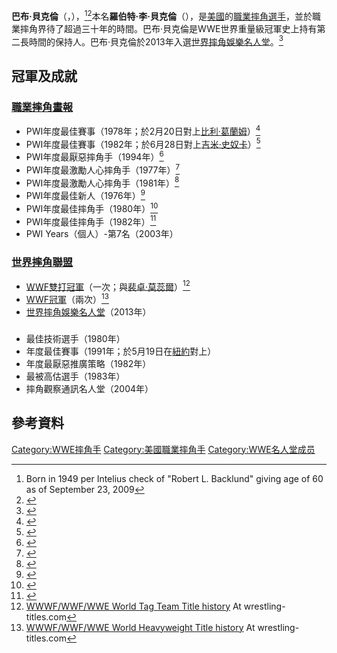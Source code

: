 {{Infobox Pro Wrestler
| name = 巴布·貝克倫
| image = Bob Backlund Axxess 2014.jpg
| img_capt = 巴布·貝克倫（2014年）
| names = '''Bob Backlund''' <br /> '''Mr. Backlund'''
| birthname = 羅伯特·李·貝克倫
| nickname = 
| height = {{height|ft=6|in=1}}<ref name="WWF80s">{{cite book | author=Brian Shields | title=Main event – WWE in the raging 80s| url=https://archive.org/details/mainevent00bria | publisher=Pocket Books| year=2006|edition=4th | isbn=978-1-4165-3257-6 | pages = [https://archive.org/details/mainevent00bria/page/106 106]–108}}</ref>
| weight = {{convert|241|lb|kg|abbr=on}}<ref name="WWF80s"/>
| birth_date = {{birth date and age|1949|8|14}}
| birth_place = {{USA}}[[明尼蘇達州|明尼蘇達州]][[密爾湖縣|密爾湖縣]]{{link-en|普林斯頓 (明尼蘇達州)|Princeton, Minnesota|普林斯頓}}
| death_date = 
| death_place = 
| resides = {{USA}}[[康乃狄克州|康乃狄克州]][[哈特福縣_(康乃狄克州)|哈特福縣]][[格拉斯頓伯里_(康乃狄克州)|格拉斯頓伯里]]
| billed = {{USA}}[[明尼蘇達州|明尼蘇達州]][[密爾湖縣|密爾湖縣]]{{link-en|普林斯頓 (明尼蘇達州)|Princeton, Minnesota|普林斯頓}}<ref name="WWF80s"/>
| trainer = {{link-en|艾迪·夏克立|Eddie Sharkey}}
| debut = 1973年
| retired = 
| website = 
| spouse = 
}}

'''巴布·貝克倫'''（{{lang-en|'''Bob Backlund'''}}，{{bd|1949年|8月14日||}}），<ref>Born in 1949 per Intelius check of "Robert L. Backlund" giving age of 60 as of September 23, 2009</ref><ref>{{Cite web |url=http://wwfcharacters.googlepages.com/hallofchamps.html |title=Wwf Characters – Hall Of Champions<!-- Bot generated title --> |accessdate=2014-08-17 |archive-date=2009-02-08 |archive-url=https://web.archive.org/web/20090208215852/http://wwfcharacters.googlepages.com/hallofchamps.html |dead-url=no }}</ref>本名'''羅伯特·李·貝克倫'''（{{lang-en|'''Robert Lee Backlund'''}}），是[[美國|美國]]的[[職業摔角|職業摔角]][[選手|選手]]，並於職業摔角界待了超過三十年的時間。巴布·貝克倫是WWE世界重量級冠軍史上持有第二長時間的保持人。巴布·貝克倫於2013年入選[[世界摔角娛樂名人堂|世界摔角娛樂名人堂]]。<ref name="wwe.com">{{cite web | url = http://www.wwe.com/classics/bob-backlund-inducted-into-hall-of-fame-26086105 | title = Bob Backlund announced as WWE Hall of Fame 2013 inductee | accessdate = 2014-08-17 | archive-date = 2014-06-05 | archive-url = https://web.archive.org/web/20140605160318/http://www.wwe.com/classics/bob-backlund-inducted-into-hall-of-fame-26086105 | dead-url = no }}</ref>

==冠軍及成就==
===[[職業摔角畫報|職業摔角畫報]]===
*PWI年度最佳賽事（1978年；於2月20日對上[[比利·葛蘭姆|比利·葛蘭姆]]）<ref>{{cite news | author = Pro Wrestling Illustrated | title = PWI 1978 Match of the Year Award | work = PWI 1978 Reader Awards | publisher = London Publishing Co. |date=March 1979}}</ref>
*PWI年度最佳賽事（1982年；於6月28日對上[[吉米·史奴卡|吉米·史奴卡]]）<ref>{{cite news | author = Pro Wrestling Illustrated | title = PWI 1982 Match of the Year Award | work = PWI 1982 Reader Awards | publisher = London Publishing Co. |date=March 1983}}</ref>
*PWI年度最厭惡摔角手（1994年）<ref>{{cite news | author = Pro Wrestling Illustrated | title = PWI 1994 Most hated Wrestler of the Year Award | work = PWI 1994 Reader Awards | publisher = London Publishing Co. |date=March 1995}}</ref>
*PWI年度最激勵人心摔角手（1977年）<ref>{{cite news | author = Pro Wrestling Illustrated | title = PWI 1977 Inspirational Wrestler of the Year Award | work = PWI 1977 Reader Awards | publisher = London Publishing Co. |date=March 1978}}</ref>
*PWI年度最激勵人心摔角手（1981年）<ref>{{cite news | author = Pro Wrestling Illustrated | title = PWI 1981 Inspirational Wrestler of the Year Award | work = PWI 1981 Reader Awards | publisher = London Publishing Co. |date=March 1982}}</ref>
*PWI年度最佳新人（1976年）<ref>{{cite news | author = Pro Wrestling Illustrated | title = PWI 1976 Rookie of the Year Award | work = PWI 1976 Reader Awards | publisher = London Publishing Co. |date=March 1977}}</ref>
*PWI年度最佳摔角手（1980年）<ref>{{cite news | author = Pro Wrestling Illustrated | title = PWI 1980 Wrestler of the Year Award | work = PWI 1980 Reader Awards | publisher = London Publishing Co. |date=March 1981}}</ref>
*PWI年度最佳摔角手（1982年）<ref>{{cite news | author = Pro Wrestling Illustrated | title = PWI 1982 Wrestler of the Year Award | work = PWI 1982 Reader Awards | publisher = London Publishing Co. |date=March 1983}}</ref>
*PWI Years（個人）-第7名（2003年）
===[[世界摔角聯盟|世界摔角聯盟]]===
*[[WWF雙打冠軍|WWF雙打冠軍]]（一次；與[[裴卓·莫蕊爾|裴卓·莫蕊爾]]）<ref>[http://www.wrestling-titles.com/wwe/wwf-t.html WWWF/WWF/WWE World Tag Team Title history] {{Wayback|url=http://www.wrestling-titles.com/wwe/wwf-t.html |date=20100417050926 }} At wrestling-titles.com</ref>
*[[WWF冠軍|WWF冠軍]]（兩次）<ref>[http://www.wrestling-titles.com/wwe/wwf-h.html WWWF/WWF/WWE World Heavyweight Title history] {{WebCite|url=https://www.webcitation.org/66ekmmbnC?url=http://www.wrestling-titles.com/wwe/wwe-h.html |date=20120403203313 |dateformat=iso }} At wrestling-titles.com</ref>
*[[世界摔角娛樂名人堂|世界摔角娛樂名人堂]]（2013年）
==={{link-en|摔角觀察通訊獎|Wrestling Observer Newsletter awards}}===
*最佳技術選手（1980年）
*年度最佳賽事（1991年；於5月19日在[[紐約|紐約]]對上{{link-en|肯·帕德拉|Ken Patera}}）
*年度最厭惡推廣策略（1982年）
*最被高估選手（1983年）
*摔角觀察通訊名人堂（2004年）

==參考資料==
{{References}}
{{WWE Championship}}
{{DEFAULTSORT:Backlund, Bob}}
[[Category:WWE摔角手|Category:WWE摔角手]]
[[Category:美國職業摔角手|Category:美國職業摔角手]]
[[Category:WWE名人堂成员|Category:WWE名人堂成员]]
